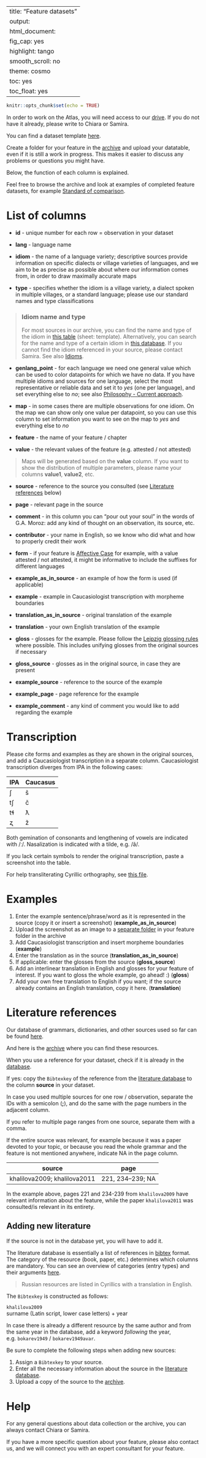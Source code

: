 
---
title: "Feature datasets"
output:
  html_document:
    fig_cap: yes
    highlight: tango
    smooth_scroll: no
    theme: cosmo
    toc: yes
    toc_float: yes
---

```r
knitr::opts_chunk$set(echo = TRUE)
```

In order to work on the Atlas, you will need access to our [drive](https://drive.google.com/drive/folders/1qN3TpzX-wTxiX2ZX0ZNJ6SledqzLHE5W). If you do not have it already, please write to Chiara or Samira.

You can find a dataset template [here](https://docs.google.com/spreadsheets/d/1ptIOqpr6PMLdMv0QOLShO_bvQMmYz_88q4My7rC9wY0/edit?usp=sharing).

Create a folder for your feature in the [archive](https://drive.google.com/drive/folders/1Rrm0NOH2E7dGMC97TdCFhjg7Y_FrAU3i?usp=sharing) and upload your datatable, even if it is still a work in progress. This makes it easier to discuss any problems or questions you might have.

Below, the function of each column is explained.

Feel free to browse the archive and look at examples of completed feature datasets, for example [Standard of comparison](https://docs.google.com/spreadsheets/d/1EO_EdjBMZb5wXVpF4-ps89tKCY3lZ0Dfo55HP_U6EXY/edit?usp=sharing).


# List of columns

* **id** - unique number for each row = observation in your dataset
* **lang** - language name

* **idiom** - the name of a language variety; descriptive sources provide information on specific dialects or village varieties of languages, and we aim to be as precise as possible about where our information comes from, in order to draw maximally accurate maps
* **type** - specifies whether the idiom is a village variety, a dialect spoken in multiple villages, or a standard language; please use our standard names and type classifications


> ### Idiom name and type
For most sources in our archive, you can find the name and type of the idiom in [this table](https://docs.google.com/spreadsheets/d/1XmOaGjd3ri6uA6yKBNobEfRqkPnsO3ljy_DssM2JrqM/edit?usp=sharing) (sheet: template). Alternatively, you can search for the name and type of a certain idiom in [this database](https://sverhees.github.io/master_villages/sample_maps.html). If you cannot find the idiom referenced in your source, please contact Samira. 
See also [Idioms]().

* **genlang_point** - for each language we need one general value which can be used to color datapoints for which we have no data. If you have multiple idioms and sources for one language, select the most representative or reliable data and set it to *yes* (one per language), and set everything else to *no*; see also [Philosophy - Current approach](https://sverhees.github.io/dagatlas_masterskaya/philosophy.html#Current_approach).
* **map** - in some cases there are multiple observations for one idiom. On the map we can show only one value per datapoint, so you can use this column to set information you want to see on the map to *yes* and everything else to *no*


* **feature** - the name of your feature / chapter
* **value** - the relevant values of the feature (e.g. attested / not attested)

> Maps will be generated based on the **value** column. If you want to show the distribution of multiple parameters, please name your columns **value1**, **value2**, etc.

* **source** - reference to the source you consulted (see [Literature references](#literature-references) below)
* **page** - relevant page in the source
* **comment** - in this column you can "pour out your soul" in the words of G.A. Moroz: add any kind of thought on an observation, its source, etc.
* **contributor** - your name in English, so we know who did what and how to properly credit their work

* **form** - if your feature is [Affective Case](https://timtim1342.github.io/affective.html) for example, with a value attested / not attested, it might be informative to include the suffixes for different languages
* **example_as_in_source** -  an example of how the form is used (if applicable)
* **example** - example in Caucasiologist transcription with morpheme boundaries
* **translation_as_in_source** - original translation of the example
* **translation** - your own English translation of the example
* **gloss** - glosses for the example. Please follow the [Leipzig glossing rules](https://www.eva.mpg.de/lingua/pdf/Glossing-Rules.pdf) where possible. This includes unifying glosses from the original sources if necessary
* **gloss_source** - glosses as in the original source, in case they are present
* **example_source** - reference to the source of the example
* **example_page** - page reference for the example
* **example_comment** - any kind of comment you would like to add regarding the example

# Transcription

Please cite forms and examples as they are shown in the original sources, and add a Caucasiologist transcription in a separate column. Caucasiologist transcription diverges from IPA in the following cases:

|IPA|Caucasus|
|---|--------|
|ʃ  |š       |
|tʃ |č       |
|tɬ |ƛ       |
|ʐ  |ž       |

Both gemination of consonants and lengthening of vowels are indicated with /ː/. Nasalization is indicated with a tilde, e.g. /ã/.

If you lack certain symbols to render the original transcription, paste a screenshot into the table.

For help transliterating Cyrillic orthography, see [this file](https://drive.google.com/file/d/19KGYuzTTaopf-2opXuaGfDVKiv3kqS2A/view?usp=sharing).


# Examples

1. Enter the example sentence/phrase/word as it is represented in the source (copy it or insert a screenshot) (**example_as_in_source**)
2. Upload the screenshot as an image to a [separate folder](https://drive.google.com/drive/folders/10o1MoCECtCGhDcpTRmDH4nJRG1fwgkeH?usp=sharing) in your feature folder in the archive
3. Add Caucasiologist transcription and insert morpheme boundaries (**example**)
4. Enter the translation as in the source (**translation_as_in_source**)
5. If applicable: enter the glosses from the source (**gloss_source**)
6. Add an interlinear translation in English and glosses for your feature of interest. If you want to gloss the whole example, go ahead! :) (**gloss**)
7. Add your own free translation to English if you want; if the source already contains an English translation, copy it here. (**translation**)

# Literature references

Our database of grammars, dictionaries, and other sources used so far can be found [here](https://docs.google.com/spreadsheets/d/1XmOaGjd3ri6uA6yKBNobEfRqkPnsO3ljy_DssM2JrqM/edit?usp=sharing).

And here is the [archive](https://drive.google.com/drive/folders/14RBA31Cj1MsFSiV4E_ZqTLGOhI1dUfMD?usp=sharing) where you can find these resources.

When you use a reference for your dataset, check if it is already in the [database](https://docs.google.com/spreadsheets/d/1XmOaGjd3ri6uA6yKBNobEfRqkPnsO3ljy_DssM2JrqM/edit?usp=sharing). 

If yes: copy the `Bibtexkey` of the reference from the [literature database](https://docs.google.com/spreadsheets/d/1XmOaGjd3ri6uA6yKBNobEfRqkPnsO3ljy_DssM2JrqM/edit?usp=sharing) to the column **source** in your dataset. 

In case you used multiple sources for one row / observation, separate the IDs with a semicolon (**;**), and do the same with the page numbers in the adjacent column. 

If you refer to multiple page ranges from one source, separate them with a comma. 

If the entire source was relevant, for example because it was a paper devoted to your topic, or because you read the whole grammar and the feature is not mentioned anywhere, indicate NA in the page column.

|source                       |page              |
|-----------------------------|------------------|
|khalilova2009; khalilova2011 |221, 234–239; NA  |

In the example above, pages 221 and 234-239 from `khalilova2009` have relevant information about the feature, while the paper `khalilova2011` was consulted/is relevant in its entirety.


## Adding new literature

If the source is not in the database yet, you will have to add it. 

The literature database is essentially a list of references in [bibtex](https://en.wikipedia.org/wiki/BibTeX) format. The category of the resource (book, paper, etc.) determines which columns are mandatory. You can see an overview of categories (entry types) and their arguments [here](https://www.bibtex.com/e/entry-types/).

> Russian resources are listed in Cyrillics with a translation in English.

The `Bibtexkey` is constructed as follows:

`khalilova2009`  
surname (Latin script, lower case letters) + year

In case there is already a different resource by the same author and from the same year in the database, add a keyword *following* the year, e.g. `bokarev1949` / `bokarev1949avar`.


Be sure to complete the following steps when adding new sources:

1. Assign a `Bibtexkey` to your source.
2. Enter all the necessary information about the source in the [literature database](https://docs.google.com/spreadsheets/d/1XmOaGjd3ri6uA6yKBNobEfRqkPnsO3ljy_DssM2JrqM/edit?usp=sharing).
3. Upload a copy of the source to the [archive](https://drive.google.com/drive/folders/14RBA31Cj1MsFSiV4E_ZqTLGOhI1dUfMD?usp=sharing).



# Help

For any general questions about data collection or the archive, you can always contact Chiara or Samira.

If you have a more specific question about your feature, please also contact us, and we will connect you with an expert consultant for your feature.